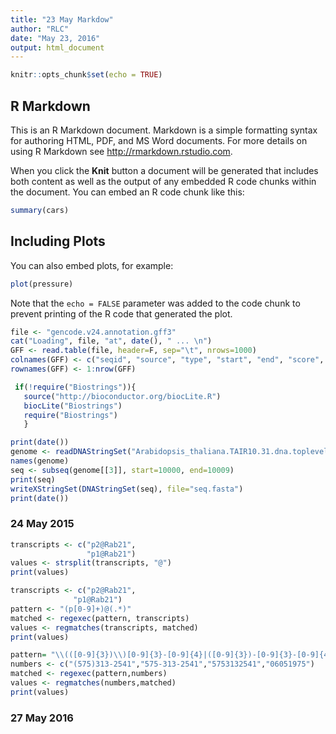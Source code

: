 ```yaml
---
title: "23 May Markdow"
author: "RLC"
date: "May 23, 2016"
output: html_document
---
```


```r
knitr::opts_chunk$set(echo = TRUE)
```

## R Markdown

This is an R Markdown document. Markdown is a simple formatting syntax for authoring HTML, PDF, and MS Word documents. For more details on using R Markdown see <http://rmarkdown.rstudio.com>.

When you click the **Knit** button a document will be generated that includes both content as well as the output of any embedded R code chunks within the document. You can embed an R code chunk like this:

```r
summary(cars)
```

## Including Plots

You can also embed plots, for example:

```r
plot(pressure)
```

Note that the `echo = FALSE` parameter was added to the code chunk to prevent printing of the R code that generated the plot.


```r
file <- "gencode.v24.annotation.gff3"
cat("Loading", file, "at", date(), " ... \n")
GFF <- read.table(file, header=F, sep="\t", nrows=1000)
colnames(GFF) <- c("seqid", "source", "type", "start", "end", "score", "strand", "phase", "attributes")
rownames(GFF) <- 1:nrow(GFF)
```


```r
 if(!require("Biostrings")){
   source("http://bioconductor.org/biocLite.R")
   biocLite("Biostrings")
   require("Biostrings")
   }
```

```r
print(date())
genome <- readDNAStringSet("Arabidopsis_thaliana.TAIR10.31.dna.toplevel.fa") 
names(genome)
seq <- subseq(genome[[3]], start=10000, end=10009) 
print(seq)
writeXStringSet(DNAStringSet(seq), file="seq.fasta")
print(date())
```



### 24 May 2015


```r
transcripts <- c("p2@Rab21", 
                 "p1@Rab21")
values <- strsplit(transcripts, "@")
print(values)

```

```r
transcripts <- c("p2@Rab21", 
	          "p1@Rab21")
pattern <- "(p[0-9]+)@(.*)"
matched <- regexec(pattern, transcripts)
values <- regmatches(transcripts, matched)
print(values)
```


```r
pattern= "\\(([0-9]{3})\\)[0-9]{3}-[0-9]{4}|([0-9]{3})-[0-9]{3}-[0-9]{4}|([0-9]{3})[0-9]{7}"
numbers <- c("(575)313-2541","575-313-2541","5753132541","06051975")
matched <- regexec(pattern,numbers)
values <- regmatches(numbers,matched)
print(values)

```

### 27 May 2016


